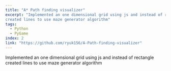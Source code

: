 ```yaml
---
title: "A* Path finding visualizer"
excerpt: "Implemented an one dimensional grid using js and instead of rectangle
created lines to use maze generator algorithm"
tags:
  - Python
  - PyGame
index: 2
link: "https://github.com/ryuk156/A-Path-finding-visualizer"
---
```


Implemented an one dimensional grid using js and instead of rectangle
created lines to use maze generator algorithm